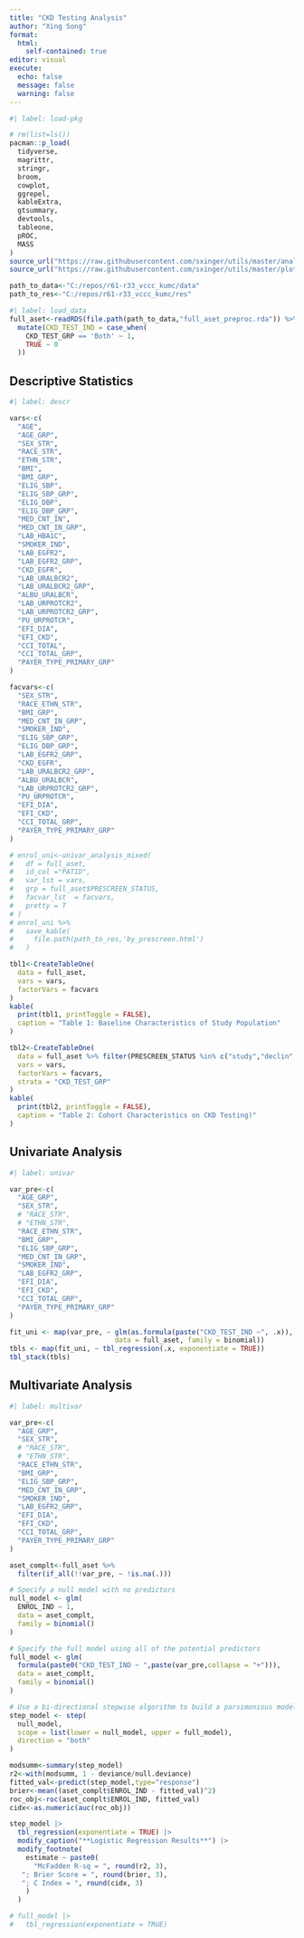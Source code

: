 ```yaml
---
title: "CKD Testing Analysis"
author: "Xing Song"
format: 
  html:
    self-contained: true
editor: visual
execute: 
  echo: false
  message: false
  warning: false
---
```


```r
#| label: load-pkg

# rm(list=ls())
pacman::p_load(
  tidyverse,
  magrittr,
  stringr,
  broom,
  cowplot,
  ggrepel,
  kableExtra,
  gtsummary,
  devtools,
  tableone,
  pROC,
  MASS
)
source_url("https://raw.githubusercontent.com/sxinger/utils/master/analysis_util.R")
source_url("https://raw.githubusercontent.com/sxinger/utils/master/plot_util.R")

path_to_data<-"C:/repos/r61-r33_vccc_kumc/data"
path_to_res<-"C:/repos/r61-r33_vccc_kumc/res"
```


```r
#| label: load_data
full_aset<-readRDS(file.path(path_to_data,"full_aset_preproc.rda")) %>%
  mutate(CKD_TEST_IND = case_when(
    CKD_TEST_GRP == 'Both' ~ 1,
    TRUE ~ 0
  ))
```

## Descriptive Statistics

```r
#| label: descr

vars<-c(
  "AGE",
  "AGE_GRP",
  "SEX_STR",
  "RACE_STR",
  "ETHN_STR",
  "BMI",
  "BMI_GRP",
  "ELIG_SBP",
  "ELIG_SBP_GRP",
  "ELIG_DBP",
  "ELIG_DBP_GRP",
  "MED_CNT_IN",
  "MED_CNT_IN_GRP",
  "LAB_HBA1C",
  "SMOKER_IND",
  "LAB_EGFR2",
  "LAB_EGFR2_GRP",
  "CKD_EGFR",
  "LAB_URALBCR2",
  "LAB_URALBCR2_GRP",
  "ALBU_URALBCR",
  "LAB_URPROTCR2",
  "LAB_URPROTCR2_GRP",
  "PU_URPROTCR",
  "EFI_DIA",
  "EFI_CKD",
  "CCI_TOTAL",
  "CCI_TOTAL_GRP",
  "PAYER_TYPE_PRIMARY_GRP"
)

facvars<-c(
  "SEX_STR",
  "RACE_ETHN_STR",
  "BMI_GRP",
  "MED_CNT_IN_GRP",
  "SMOKER_IND",
  "ELIG_SBP_GRP",
  "ELIG_DBP_GRP",
  "LAB_EGFR2_GRP",
  "CKD_EGFR",
  "LAB_URALBCR2_GRP",
  "ALBU_URALBCR",
  "LAB_URPROTCR2_GRP",
  "PU_URPROTCR",
  "EFI_DIA",
  "EFI_CKD",
  "CCI_TOTAL_GRP",
  "PAYER_TYPE_PRIMARY_GRP"
)

# enrol_uni<-univar_analysis_mixed(
#   df = full_aset,
#   id_col ="PATID",
#   var_lst = vars,
#   grp = full_aset$PRESCREEN_STATUS,
#   facvar_lst  = facvars,
#   pretty = T
# )
# enrol_uni %>%
#   save_kable(
#     file.path(path_to_res,'by_prescreen.html')
#   )

tbl1<-CreateTableOne(
  data = full_aset,
  vars = vars,
  factorVars = facvars
)
kable(
  print(tbl1, printToggle = FALSE), 
  caption = "Table 1: Baseline Characteristics of Study Population"
)

tbl2<-CreateTableOne(
  data = full_aset %>% filter(PRESCREEN_STATUS %in% c("study","declin","unreach")),
  vars = vars,
  factorVars = facvars,
  strata = "CKD_TEST_GRP"
)
kable(
  print(tbl2, printToggle = FALSE), 
  caption = "Table 2: Cohort Characteristics on CKD Testing)"
)
```

## Univariate Analysis

```r
#| label: univar

var_pre<-c(
  "AGE_GRP",
  "SEX_STR",
  # "RACE_STR",
  # "ETHN_STR",
  "RACE_ETHN_STR",
  "BMI_GRP",
  "ELIG_SBP_GRP",
  "MED_CNT_IN_GRP",
  "SMOKER_IND",
  "LAB_EGFR2_GRP",
  "EFI_DIA",
  "EFI_CKD",
  "CCI_TOTAL_GRP",
  "PAYER_TYPE_PRIMARY_GRP"
)

fit_uni <- map(var_pre, ~ glm(as.formula(paste("CKD_TEST_IND ~", .x)), 
                          data = full_aset, family = binomial))
tbls <- map(fit_uni, ~ tbl_regression(.x, exponentiate = TRUE))
tbl_stack(tbls)
```


## Multivariate Analysis

```r
#| label: multivar

var_pre<-c(
  "AGE_GRP",
  "SEX_STR",
  # "RACE_STR",
  # "ETHN_STR",
  "RACE_ETHN_STR",
  "BMI_GRP",
  "ELIG_SBP_GRP",
  "MED_CNT_IN_GRP",
  "SMOKER_IND",
  "LAB_EGFR2_GRP",
  "EFI_DIA",
  "EFI_CKD",
  "CCI_TOTAL_GRP",
  "PAYER_TYPE_PRIMARY_GRP"
)

aset_complt<-full_aset %>%
  filter(if_all(!!var_pre, ~ !is.na(.)))

# Specify a null model with no predictors
null_model <- glm(
  ENROL_IND ~ 1,
  data = aset_complt,
  family = binomial()
)

# Specify the full model using all of the potential predictors
full_model <- glm(
  formula(paste0("CKD_TEST_IND ~ ",paste(var_pre,collapse = "+"))), 
  data = aset_complt, 
  family = binomial()
)

# Use a bi-directional stepwise algorithm to build a parsimonious model
step_model <- step(
  null_model,
  scope = list(lower = null_model, upper = full_model),
  direction = "both"
)

modsumm<-summary(step_model)
r2<-with(modsumm, 1 - deviance/null.deviance)
fitted_val<-predict(step_model,type="response")
brier<-mean((aset_complt$ENROL_IND - fitted_val)^2)
roc_obj<-roc(aset_complt$ENROL_IND, fitted_val)
cidx<-as.numeric(auc(roc_obj))

step_model |> 
  tbl_regression(exponentiate = TRUE) |>
  modify_caption("**Logistic Regression Results**") |>
  modify_footnote(
    estimate ~ paste0(
      "McFadden R-sq = ", round(r2, 3),
   "; Brier Score = ", round(brier, 3),
   "; C Index = ", round(cidx, 3)
    )
  )

# full_model |> 
#   tbl_regression(exponentiate = TRUE)
```

